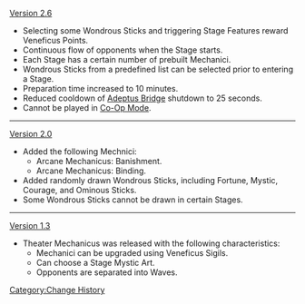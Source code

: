 [[Version 2.6]]
* Selecting some Wondrous Sticks and triggering Stage Features reward Veneficus Points.
* Continuous flow of opponents when the Stage starts.
* Each Stage has a certain number of prebuilt Mechanici.
* Wondrous Sticks from a predefined list can be selected prior to entering a Stage.
* Preparation time increased to 10 minutes.
* Reduced cooldown of [[Adeptus Bridge]] shutdown to 25 seconds.
* Cannot be played in [[Co-Op Mode]].
----
[[Version 2.0]]
* Added the following Mechnici:
** Arcane Mechanicus: Banishment.
** Arcane Mechanicus: Binding.
* Added randomly drawn Wondrous Sticks, including Fortune, Mystic, Courage, and Ominous Sticks.
* Some Wondrous Sticks cannot be drawn in certain Stages.
----
[[Version 1.3]]
* Theater Mechanicus was released with the following characteristics:
** Mechanici can be upgraded using Veneficus Sigils.
** Can choose a Stage Mystic Art.
** Opponents are separated into Waves.
<noinclude>[[Category:Change History]]</noinclude>